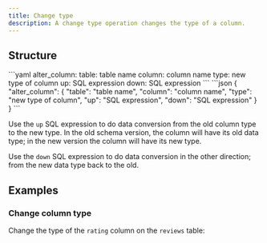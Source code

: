 ```yaml
---
title: Change type
description: A change type operation changes the type of a column.
---
```


## Structure

<YamlJsonTabs>
```yaml
alter_column:
  table: table name
  column: column name
  type: new type of column
  up: SQL expression
  down: SQL expression
```
```json
{
  "alter_column": {
    "table": "table name",
    "column": "column name",
    "type": "new type of column",
    "up": "SQL expression",
    "down": "SQL expression"
  }
}
```
</YamlJsonTabs>

Use the `up` SQL expression to do data conversion from the old column type to the new type. In the old schema version, the column will have its old data type; in the new version the column will have its new type.

Use the `down` SQL expression to do data conversion in the other direction; from the new data type back to the old.

## Examples

### Change column type

Change the type of the `rating` column on the `reviews` table:

<ExampleSnippet example="18_change_column_type.yaml" languange="yaml" />
